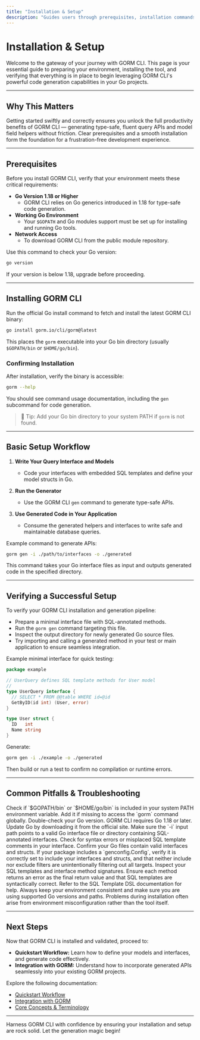 ```yaml
---
title: "Installation & Setup"
description: "Guides users through prerequisites, installation commands, and verifying successful setup of GORM CLI in a Go environment—enabling fast onboarding to the product."
---
```


# Installation & Setup

Welcome to the gateway of your journey with GORM CLI. This page is your essential guide to preparing your environment, installing the tool, and verifying that everything is in place to begin leveraging GORM CLI's powerful code generation capabilities in your Go projects.

---

## Why This Matters

Getting started swiftly and correctly ensures you unlock the full productivity benefits of GORM CLI — generating type-safe, fluent query APIs and model field helpers without friction. Clear prerequisites and a smooth installation form the foundation for a frustration-free development experience.

---

## Prerequisites

Before you install GORM CLI, verify that your environment meets these critical requirements:

- **Go Version 1.18 or Higher**
  - GORM CLI relies on Go generics introduced in 1.18 for type-safe code generation.
- **Working Go Environment**
  - Your `$GOPATH` and Go modules support must be set up for installing and running Go tools.
- **Network Access**
  - To download GORM CLI from the public module repository.

Use this command to check your Go version:

```bash
go version
```

If your version is below 1.18, upgrade before proceeding.

---

## Installing GORM CLI

Run the official Go install command to fetch and install the latest GORM CLI binary:

```bash
go install gorm.io/cli/gorm@latest
```

This places the `gorm` executable into your Go bin directory (usually `$GOPATH/bin` or `$HOME/go/bin`).

### Confirming Installation

After installation, verify the binary is accessible:

```bash
gorm --help
```

You should see command usage documentation, including the `gen` subcommand for code generation.

> 🚀 Tip: Add your Go bin directory to your system PATH if `gorm` is not found.

---

## Basic Setup Workflow

1. **Write Your Query Interface and Models**
   - Code your interfaces with embedded SQL templates and define your model structs in Go.

2. **Run the Generator**
   - Use the GORM CLI `gen` command to generate type-safe APIs.

3. **Use Generated Code in Your Application**
   - Consume the generated helpers and interfaces to write safe and maintainable database queries.

Example command to generate APIs:

```bash
gorm gen -i ./path/to/interfaces -o ./generated
```

This command takes your Go interface files as input and outputs generated code in the specified directory.

---

## Verifying a Successful Setup

To verify your GORM CLI installation and generation pipeline:

- Prepare a minimal interface file with SQL-annotated methods.
- Run the `gorm gen` command targeting this file.
- Inspect the output directory for newly generated Go source files.
- Try importing and calling a generated method in your test or main application to ensure seamless integration.

Example minimal interface for quick testing:

```go
package example

// UserQuery defines SQL template methods for User model
//
type UserQuery interface {
  // SELECT * FROM @@table WHERE id=@id
  GetByID(id int) (User, error)
}

type User struct {
  ID   int
  Name string
}
```

Generate:

```bash
gorm gen -i ./example -o ./generated
```

Then build or run a test to confirm no compilation or runtime errors.

---

## Common Pitfalls & Troubleshooting

<AccordionGroup title="Troubleshooting Installation and Setup">
<Accordion title="Command Not Found After Installation">
Check if `$GOPATH/bin` or `$HOME/go/bin` is included in your system PATH environment variable. Add it if missing to access the `gorm` command globally.
</Accordion>
<Accordion title="Go Version Errors">
Double-check your Go version. GORM CLI requires Go 1.18 or later. Update Go by downloading it from the official site.
</Accordion>
<Accordion title="Generation Command Fails with Input Errors">
Make sure the `-i` input path points to a valid Go interface file or directory containing SQL-annotated interfaces. Check for syntax errors or misplaced SQL template comments in your interface.
</Accordion>
<Accordion title="No Generated Files After Running Gen">
Confirm your Go files contain valid interfaces and structs. If your package includes a `genconfig.Config`, verify it is correctly set to include your interfaces and structs, and that neither include nor exclude filters are unintentionally filtering out all targets.
</Accordion>
<Accordion title="Generated Code Fails to Compile">
Inspect your SQL templates and interface method signatures. Ensure each method returns an error as the final return value and that SQL templates are syntactically correct. Refer to the SQL Template DSL documentation for help.
</Accordion>
</AccordionGroup>

<Warning>
Always keep your environment consistent and make sure you are using supported Go versions and paths. Problems during installation often arise from environment misconfiguration rather than the tool itself.
</Warning>

---

## Next Steps

Now that GORM CLI is installed and validated, proceed to:

- **Quickstart Workflow:** Learn how to define your models and interfaces, and generate code effectively.
- **Integration with GORM:** Understand how to incorporate generated APIs seamlessly into your existing GORM projects.

Explore the following documentation:

- [Quickstart Workflow](../../integration-getting-started/quickstart-workflow)
- [Integration with GORM](../../integration-getting-started/integration-with-gorm)
- [Core Concepts & Terminology](../../architecture-concepts/core-concepts-terminology)

---

Harness GORM CLI with confidence by ensuring your installation and setup are rock solid. Let the generation magic begin!
